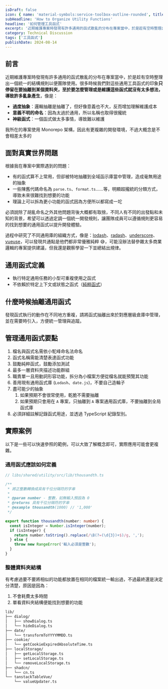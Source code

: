 ```yaml
---
isDraft: false
icon: { name: 'material-symbols:service-toolbox-outline-rounded', title: '工具箱符號' }
subHeadline: 'How to Organize Utility Functions'
headline: '如何管理工具函式'
excerpt: '近期維護專案時發現有許多通用的函式散亂的分布在專案當中，於是趁有空時整理出一個統一的結構規則以便團隊使用。很多時候我們對這些通用工具函式的印象只停留在要抽離到某個資料夾，至於要怎麼管理或是維護這些函式就沒有太多想法，導致許多亂象產生，像是：過度抽象、意義不明的命名、神級函式。'
category: Technical Discussion
tags: ['工具函式']
publishDate: 2024-08-14
---
```


## 前言

近期維護專案時發現有許多通用的函式散亂的分布在專案當中，於是趁有空時整理出一個統一的結構規則以便團隊使用。很多時候我們對這些通用工具函式的印象**只停留在要抽離到某個資料夾，至於要怎麼管理或是維護這些函式就沒有太多想法，導致許多亂象產生**，像是：

- **過度抽象**：邏輯抽離是抽離了，但好像意義也不大，反而增加理解維護成本
- **意義不明的命名**：因為太過於通用，所以名稱也取得很攏統
- **神級函式**：一個函式做太多事情，導致難以維護

<Info type="info">我所在的專案使用 Monorepo 架構，因此有更複雜的開發環境，不過大概念是不會相差太多的</Info>

## 面對真實世界問題

根據我在專案中實際遇到的問題：

- 有的函式算不上常用，但卻被特地抽離到全域函示庫當中管理，造成毫無用途的抽象
- 一些陳舊代碼命名為 `parse.ts`、`format.ts`……等，明顯超攏統的分類方式，導致未來很難找到想要的功能
- 理論上可以拆為更小功能的函式因為方便所以都寫成一坨

必須說除了胡亂命名之外其他問題背後大概都有取捨，不同人有不同的出發點和未知的背景，希望可以透過定調一個統一開發規則，讓團隊成員可以遵循規則更容易的找到想要的通用函式以提升開發體驗。

過程中研究了不同通用庫的組織方式，像是：[lodash](https://github.com/lodash/lodash/tree/main/src)、[radash](https://github.com/sodiray/radash/tree/master/src)、[underscore](https://github.com/jashkenas/underscore/tree/master/modules)、[vueuse](https://github.com/vueuse/vueuse/tree/main/packages/core)，可以發現共通點是他們都非常優雅純粹 😅，可能沒辦法替參雜太多商業邏輯的專案提供建議，但我還是觀察學習一下並總結出規律。

## 通用函式定義

- 執行特定通用任務的小型可重複使用之函式
- 不依賴於特定上下文或狀態之函式（[純粹函式](/post/why-pure-function/)）

## 什麼時候抽離通用函式

發現函式執行的動作在不同地方重複，請將函式抽離出來於對應層級倉庫中管理，並在需要時引入，方便統一管理與追蹤。

## 管理通用函式要點

1. 檔名與函式名需依小駝峰命名法命名
2. 函式名稱需能清楚表達函式功能
3. 鼓勵純粹函式，鼓勵添加測試
4. 最多一層資料夾描述功能群組
5. 職責單一且用動詞形容功能，拆分為小檔案方便從檔名就能預覽其功能
6. 善用現有通用函式庫 (`Lodash`、`date.js`)，不要自己造輪子
7. 盡可能少的抽象
   1. 如果預期不會很常使用，乾脆不需要抽離
   2. 如果預期只會用在 `A` 專案，只抽離到 `A` 專案通用函式庫，不要抽離到全局函式庫
8. 必須詳細註解記錄函式用途，並透過 TypeScript 紀錄型別。

## 實際案例

以下是一些可以快速參照的範例，可以大致了解概念即可，實際應用可能會更複雜。

### 通用函式應該如何定義

```ts
// libs/shared/utility/src/lib/thousandth.ts

/**
 * 將正整數轉換成具有千位分隔符的字串
 *
 * @param number - 整數，如無輸入預設為 0
 * @returns 具有千位分隔符的字串
 * @example thousandth(1000) // '1,000'
 */

export function thousandth(number: number) {
  const isInteger = Number.isInteger(number);
  if (isInteger) {
    return number.toString().replace(/\B(?=(\d{3})+$)/g, ',');
  } else {
    throw new RangeError('輸入必須是整數');
  }
}
```

### 整體資料夾結構

有考慮過要不要將相似的功能都放置在相同的檔案統一輸出過，不過最終還是決定分清楚，原因是因為：

1. 不會耗費太多時間
2. 單看資料夾結構便能找到想要的功能

```bash
lib/
├── dialog/
│   ├── showDialog.ts
│   └── hideDialog.ts
├── date/
│   └── transformToYYYYMMDD.ts
├── cookie/
│   └── getCookieExpiredAbsoluteTime.ts
├── localStorage/
│   ├── getLocalStorage.ts
│   ├── setLocalStorage.ts
│   └── removeLocalStorage.ts
├── shadcn/
│   └── cn.ts
└── tanstackTableVue/
    └── valueUpdater.ts
```
